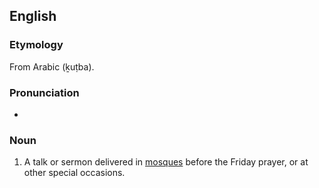 ==English==

===Etymology===
From Arabic {{ARchar|[[خطبة]]}} (ḵuṭba).

===Pronunciation===
* {{IPA|/ˈkʊtbə/}}

===Noun===
{{en-noun}}

# A talk or sermon delivered in [[mosques]] before the Friday prayer, or at other special occasions.